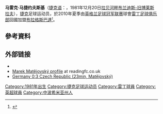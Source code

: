 {{noteTA|G1=足球|G2=EPL
|T=zh-hans:马雷克·马捷约夫斯基; zh-hk:馬歷克·馬迪祖夫斯基;
|1=zh-hans:马雷克·马捷约夫斯基; zh-hk:馬歷克·馬迪祖夫斯基;
|2=zh-hans:马捷约夫斯基; zh-hk:馬迪祖夫斯基;
}}
{{Football player infobox
| playername          = 马雷克·马捷约夫斯基<br> ''Marek Matějovský''
| image               = [[File:Marek_Matějovský_2009.jpg|240px]]
| fullname            = Marek Matějovský
| height              = {{height|m=1.78}}
| nickname            = 
| dateofbirth         = {{birth date and age|1981|12|20}}
| cityofbirth         = <br />[[拉贝河畔布拉迪斯-旧博莱斯拉夫|拉贝河畔布拉迪斯-旧博莱斯拉夫]]
| countryofbirth      = [[捷克|捷克]]
| currentclub         = [[布拉格斯巴達足球俱樂部|布拉格斯巴達]]
| clubnumber          = 8
| position            = [[中场|中场]]
| youthyears          = 1986-90<br/>1990-94<br/>1994-99
| youthclubs          = Slavoj Stará Boleslav<br/>Alfa Brandýs nad Labem<br/>[[姆拉达-博莱斯拉夫足球俱乐部|姆拉达-博莱斯拉夫]]
| years               = 1999-01<br/>2001-03<br/>2003-08<br/>2008-10<br />2010-
| clubs               = [[姆拉达-博莱斯拉夫足球俱乐部|姆拉达-博莱斯拉夫]]<br/>[[亚布洛内茨足球俱乐部|亚布洛内茨]]<br/>[[姆拉达-博莱斯拉夫足球俱乐部|姆拉达-博莱斯拉夫]]<br/>[[雷丁足球俱乐部|雷丁]]<br />[[布拉格斯巴達足球俱樂部|布拉格斯巴達]]
| caps(goals)         = {{0}}16 (1)<br/>{{0|00}}6 (0)<br/>127 (9)<br/>{{0}}51 (2)<br />{{0|00}}0 (0)
| nationalyears       = 2007-09
| nationalteam        = [[捷克国家足球队|捷克]]
| nationalcaps(goals) = {{0}}15 (1)
| pcupdate            = 2010年6月14日 (一) 14:08 (UTC)
| ntupdate            = 2010年6月14日 (一) 14:08 (UTC)
}}
'''马雷克·马捷约夫斯基'''（[[捷克语|捷克语]]：'''{{lang|cs|Marek Matějovský}}'''，1981年12月20日[[拉贝河畔布兰迪斯-旧博莱斯拉夫|拉贝河畔布兰迪斯-旧博莱斯拉夫]]），[[捷克|捷克]]足球运动员，於2010年夏季由[[英格兰足球冠军联赛|英格兰足球冠军联赛]]球會[[雷丁足球俱乐部|雷丁足球俱乐部]]回國加盟[[布拉格斯巴達足球俱樂部|布拉格斯巴達]]<small><ref>{{cite news |language=en |url=http://news.bbc.co.uk/sport2/hi/football/teams/r/reading/8739010.stm |title=Marek Matejovsky set to leave Reading for Sparta Prague |publisher=[[BBC|BBC]] Sport |date=2010-06-14 |accessdate=2010-06-14 |archive-date=2016-03-07 |archive-url=https://web.archive.org/web/20160307153746/http://news.bbc.co.uk/sport2/hi/football/teams/r/reading/8739010.stm |dead-url=no }}</ref></small>。

==參考資料==
{{reflist}}

==外部链接==
*{{soccerbase|44776|马捷约夫斯基}}
*[https://web.archive.org/web/20080204222348/http://www.readingfc.premiumtv.co.uk/page/ProfilesDetail/0%2C%2C10306~42672%2C00.html Marek Matějovský profile] at readingfc.co.uk
*[http://www.youtube.com/watch?v=WML4Yff0C-g Germany 0:3 Czech Republic (23min, Matějovský)]

{{2008年欧洲足球锦标赛捷克参赛名单}}

{{DEFAULTSORT:Matejovsky, Marek}}
[[Category:1981年出生|Category:1981年出生]]
[[Category:捷克足球运动员|Category:捷克足球运动员]]
[[Category:雷丁球員|Category:雷丁球員]]
[[Category:英超球員|Category:英超球員]]
[[Category:中波希米亚州人|Category:中波希米亚州人]]
